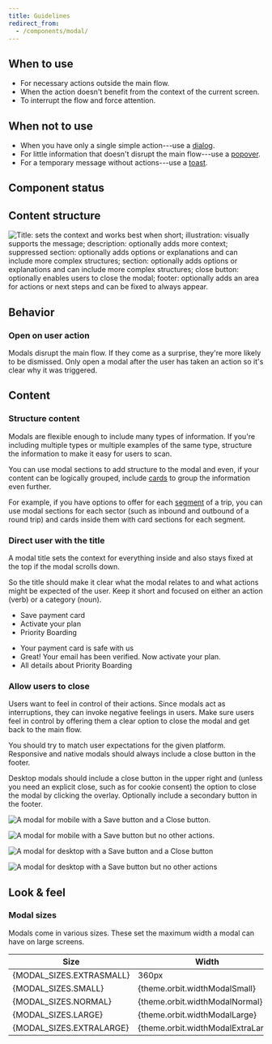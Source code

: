 ```yaml
---
title: Guidelines
redirect_from:
  - /components/modal/
---
```



<ReactExample exampleId="Modal-header_footer" minHeight={420} />

## When to use

- For necessary actions outside the main flow.
- When the action doesn't benefit from the context of the current screen.
- To interrupt the flow and force attention.

## When not to use

- When you have only a single simple action---use a [dialog](/components/overlay/dialog/).
- For little information that doesn't disrupt the main flow---use a [popover](/components/overlay/popover/).
- For a temporary message without actions---use a [toast](/components/information/toast/).

## Component status

<ComponentStatus component="Modal" />

## Content structure

![Title: sets the context and works best when short; illustration: visually supports the message; description: optionally adds more context; suppressed section: optionally adds options or explanations and can include more complex structures; section: optionally adds options or explanations and can include more complex structures; close button: optionally enables users to close the modal; footer: optionally adds an area for actions or next steps and can be fixed to always appear.](fileId:4QJZqvBvRrLu6t9mwObCkA;nodeId:102%3A1068)

## Behavior

### Open on user action

Modals disrupt the main flow.
If they come as a surprise, they're more likely to be dismissed.
Only open a modal after the user has taken an action so it's clear why it was triggered.

## Content

### Structure content

Modals are flexible enough to include many types of information.
If you're including multiple types or multiple examples of the same type,
structure the information to make it easy for users to scan.

You can use modal sections to add structure to the modal and even,
if your content can be logically grouped,
include [cards](/components/structure/card/) to group the information even further.

For example, if you have options to offer for each [segment](/kiwi-use/content/glossary/#itinerary-parts) of a trip,
you can use modal sections for each sector (such as inbound and outbound of a round trip)
and cards inside them with card sections for each segment.

<ReactExample exampleId="Modal-fixed_footer" minHeight={520} />

### Direct user with the title

A modal title sets the context for everything inside
and also stays fixed at the top if the modal scrolls down.

So the title should make it clear what the modal relates to
and what actions might be expected of the user.
Keep it short and focused on either an action (verb) or a category (noun).

<GuidelinesSideBySide>

<Do>

- Save payment card
- Activate your plan
- Priority Boarding

</Do>

<Dont>

- Your payment card is safe with us
- Great! Your email has been verified. Now activate your plan.
- All details about Priority Boarding

</Dont>

</GuidelinesSideBySide>

### Allow users to close

Users want to feel in control of their actions.
Since modals act as interruptions,
they can invoke negative feelings in users.
Make sure users feel in control
by offering them a clear option to close the modal and get back to the main flow.

You should try to match user expectations for the given platform.
Responsive and native modals should always include a close button in the footer.

Desktop modals should include a close button in the upper right and
(unless you need an explicit close, such as for cookie consent)
the option to close the modal by clicking the overlay.
Optionally include a secondary button in the footer.

<Guideline type="do" title="Mobile">

![A modal for mobile with a Save button and a Close button.](fileId:fannvRpkOJK6uxxT33EKaa;nodeId:46%3A119)

![A modal for mobile with a Save button but no other actions.](fileId:fannvRpkOJK6uxxT33EKaa;nodeId:46%3A118)

</Guideline>

<Guideline type="do" title="Desktop">

![A modal for desktop with a Save button and a Close button](fileId:fannvRpkOJK6uxxT33EKaa;nodeId:153%3A119)

![A modal for desktop with a Save button but no other actions](fileId:fannvRpkOJK6uxxT33EKaa;nodeId:45%3A58)

</Guideline>

## Look & feel

### Modal sizes

Modals come in various sizes.
These set the maximum width a modal can have on large screens.

<table>
  <thead>
    <tr>
      <th>Size</th>
      <th>Width</th>
    </tr>
  </thead>
  <tbody>
    <tr>
      <td>{MODAL_SIZES.EXTRASMALL}</td>
      <td>360px</td>
    </tr>
    <tr>
      <td>{MODAL_SIZES.SMALL}</td>
      <td>{theme.orbit.widthModalSmall}</td>
    </tr>
    <tr>
      <td>{MODAL_SIZES.NORMAL}</td>
      <td>{theme.orbit.widthModalNormal}</td>
    </tr>
    <tr>
      <td>{MODAL_SIZES.LARGE}</td>
      <td>{theme.orbit.widthModalLarge}</td>
    </tr>
    <tr>
      <td>{MODAL_SIZES.EXTRALARGE}</td>
      <td>{theme.orbit.widthModalExtraLarge}</td>
    </tr>
  </tbody>
</table>

<ReactExample exampleId="Modal-sizes" />
